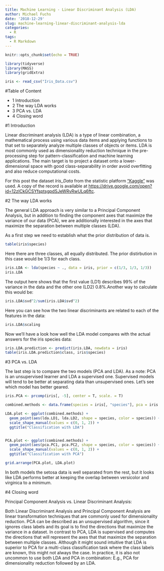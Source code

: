 ```yaml
---
title: Machine Learning - Linear Discriminant Analysis (LDA)
author: Michael Fuchs
date: '2018-12-29'
slug: machine-learning-linear-discriminant-analysis-lda
categories:
  - R
tags:
  - R Markdown
---
```


```r
knitr::opts_chunk$set(echo = TRUE)
```


```r
library(tidyverse)
library(MASS)
library(gridExtra)
```
```r
iris <- read_csv("Iris_Data.csv")
```


#Table of Content

+ 1 Introduction
+ 2 The way LDA works
+ 3 PCA vs. LDA
+ 4 Closing word

#1 Introduction

Linear discriminant analysis (LDA) is a type of linear combination, a mathematical process using various data items and applying functions to that set to separately analyze multiple classes of objects or items. LDA is most commonly used as dimensionality reduction technique in the pre-processing step for pattern-classification and machine learning applications. The main target is to project a dataset onto a lower-dimensional space with good class-separability in order avoid overfitting and also reduce computational costs.

For this post the dataset *Iris_Data* from the statistic platform ["Kaggle"](https://www.kaggle.com) was used. A copy of the record is available at  <https://drive.google.com/open?id=12zICkGCSYfsptsgpdSJeWRvRwULq6ftc>.


#2 The way LDA works

The general LDA approach is very similar to a Principal Component Analysis, but in addition to finding the component axes that maximize the variance of our data (PCA), we are additionally interested in the axes that maximize the separation between multiple classes (LDA).

As a first step we need to establish what the prior distribution of data is. 


```r
table(iris$species)
```

Here there are three classes, all equally distributed. The prior distirbution in this case would be 1/3 for each class. 

```r
iris.LDA <- lda(species ~ ., data = iris, prior = c(1/3, 1/3, 1/3))
iris.LDA
```

The output here shows that the first value (LD1) describes 99% of the variance in the data and the other one (LD2) 0.8%.Another way to calculate this would be:


```r
iris.LDA$svd^2/sum(iris.LDA$svd^2)
```

Here you can see how the two linear discriminants are related to each of the features in the data:
```r
iris.LDA$scaling
```


Now we'll have a look how well the LDA model compares with the actual answers for the iris species data:

```r
iris.LDA.prediction <- predict(iris.LDA, newdata = iris)
table(iris.LDA.prediction$class, iris$species)
```


#3 PCA vs. LDA

The last step is to compare the two models (PCA and LDA). As a note: PCA is an unsupervised learner and LDA a supervised one. Supervised models will tend to be better at separating data than unsupervised ones. Let's see which model has better geared.

```r
iris.PCA <- prcomp(iris[, -5], center = T, scale. = T)

combined.methods <- data.frame(species = iris[, "species"], pca = iris.PCA$x, lda = iris.LDA.prediction$x)

LDA.plot <- ggplot(combined.methods) + 
  geom_point(aes(lda.LD1, lda.LD2, shape = species, color = species)) + 
  scale_shape_manual(values = c(0, 1, 2)) +
  ggtitle("Classification with LDA")


PCA.plot <- ggplot(combined.methods) + 
  geom_point(aes(pca.PC1, pca.PC2, shape = species, color = species)) + 
  scale_shape_manual(values = c(0, 1, 2)) +
  ggtitle("Classification with PCA")

grid.arrange(PCA.plot, LDA.plot)
```

In both models the setosa data is well separated from the rest, but it looks like LDA performs better at keeping the overlap between versicolor and virginica to a minimum. 



#4 Closing word

Principal Component Analysis vs. Linear Discriminant Analysis:

Both Linear Discriminant Analysis and Principal Component Analysis are linear transformation techniques that are commonly used for dimensionality reduction. PCA can be described as an unsupervised algorithm, since it ignores class labels and its goal is to find the directions that maximize the variance in a dataset. In contrast to PCA, LDA is supervised and computes the directions that will represent the axes that that maximize the separation between multiple classes. Although it might sound intuitive that LDA is superior to PCA for a multi-class classification task where the class labels are known, this might not always the case. In practice, it is also not uncommon to use both LDA and PCA in combination: E.g., PCA for dimensionality reduction followed by an LDA.













